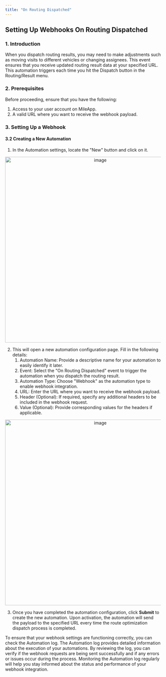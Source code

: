 ```yaml
---
title: "On Routing Dispatched"
---
```



## Setting Up Webhooks On Routing Dispatched

### 1. Introduction

When you dispatch routing results, you may need to make adjustments such as moving visits to different vehicles or changing assignees. This event ensures that you receive updated routing result data at your specified URL. This automation triggers each time you hit the Dispatch button in the Routing/Result menu.

### 2. Prerequisites

Before proceeding, ensure that you have the following:

1. Access to your user account on MileApp.
2. A valid URL where you want to receive the webhook payload.

### 3. Setting Up a Webhook

#### 3.2 Creating a New Automation

1. In the Automation settings, locate the "New" button and click on it.

<div align="center">
  <img src="https://t3837933.p.clickup-attachments.com/t3837933/ea2f7537-d0cc-422f-b906-5405ddcf53fc/image.png" alt="image" width="600" />
</div>

2. This will open a new automation configuration page. Fill in the following details:
   1. Automation Name: Provide a descriptive name for your automation to easily identify it later.
   2. Event: Select the "On Routing Dispatched" event to trigger the automation when you dispatch the routing result.
   3. Automation Type: Choose "Webhook" as the automation type to enable webhook integration.
   4. URL: Enter the URL where you want to receive the webhook payload.
   5. Header (Optional): If required, specify any additional headers to be included in the webhook request.
   6. Value (Optional): Provide corresponding values for the headers if applicable.

<div align="center">
  <img src="https://t3837933.p.clickup-attachments.com/t3837933/a3e4d604-8fd5-43cf-8bf3-eb3300bf80b2/image.png" alt="image" width="600" />
</div>

3. Once you have completed the automation configuration, click **Submit** to create the new automation. Upon activation, the automation will send the payload to the specified URL every time the route optimization dispatch process is completed.

To ensure that your webhook settings are functioning correctly, you can check the Automation log. The Automation log provides detailed information about the execution of your automations. By reviewing the log, you can verify if the webhook requests are being sent successfully and if any errors or issues occur during the process. Monitoring the Automation log regularly will help you stay informed about the status and performance of your webhook integration.